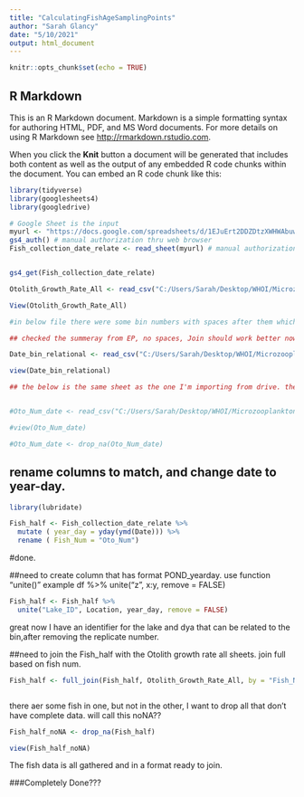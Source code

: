 ```yaml
---
title: "CalculatingFishAgeSamplingPoints"
author: "Sarah Glancy"
date: "5/10/2021"
output: html_document
---
```


```r
knitr::opts_chunk$set(echo = TRUE)
```

## R Markdown

This is an R Markdown document. Markdown is a simple formatting syntax for authoring HTML, PDF, and MS Word documents. For more details on using R Markdown see <http://rmarkdown.rstudio.com>.

When you click the **Knit** button a document will be generated that includes both content as well as the output of any embedded R code chunks within the document. You can embed an R code chunk like this:

```r

library(tidyverse)
library(googlesheets4)
library(googledrive)

# Google Sheet is the input
myurl <- "https://docs.google.com/spreadsheets/d/1EJuErt2DDZDtzXWHWAbuwS9ptBaA1lkPDLeeiBQg-KU/edit?usp=sharing" # url for googlesheet
gs4_auth() # manual authorization thru web browser
Fish_collection_date_relate <- read_sheet(myurl) # manual authorization thru web browser


gs4_get(Fish_collection_date_relate)

Otolith_Growth_Rate_All <- read_csv("C:/Users/Sarah/Desktop/WHOI/Microzooplankton/RiverHerring_microzooplankton/Otolith_Growth_Rate_all.csv")

View(Otolith_Growth_Rate_All)

#in below file there were some bin numbers with spaces after them which is I think why they were nto joining properly in the Microzoo analysis rmd. I fixed it manually in notepad and saved the CSV. will also need to check the summary sent from EP before joining. 

## checked the summeray from EP, no spaces, Join should work better now. 

Date_bin_relational <- read_csv("C:/Users/Sarah/Desktop/WHOI/Microzooplankton/RiverHerring_microzooplankton/Date_bin_relational.csv")

view(Date_bin_relational)

## the below is the same sheet as the one I'm importing from drive. the drive one works better on import. 


#Oto_Num_date <- read_csv("C:/Users/Sarah/Desktop/WHOI/Microzooplankton/RiverHerring_microzooplankton/OtolithNum_date_relational_JS.csv")

#view(Oto_Num_date)

#Oto_Num_date <- drop_na(Oto_Num_date)
```


## rename columns to match, and change date to year-day. 

```r

library(lubridate)

Fish_half <- Fish_collection_date_relate %>% 
  mutate ( year_day = yday(ymd(Date))) %>%
  rename ( Fish_Num = "Oto_Num")
```


#done. 

##need to create column that has format POND_yearday. use function "unite()"
 example df %>% unite("z", x:y, remove = FALSE)

```r
Fish_half <- Fish_half %>%
  unite("Lake_ID", Location, year_day, remove = FALSE)


```

great now I have an identifier for the lake and dya that can be related to the bin,after removing the  replicate number. 


##need to join the Fish_half with the Otolith growth rate all sheets. join full based on fish num. 


```r
Fish_half <- full_join(Fish_half, Otolith_Growth_Rate_All, by = "Fish_Num")



```

there aer some fish in one, but not in the other, I want to drop all that don't have complete data. will call this noNA??


```r
Fish_half_noNA <- drop_na(Fish_half)

view(Fish_half_noNA)

```

The fish data is all gathered and in a format ready to join. 

###Completely Done???


########################################################################



